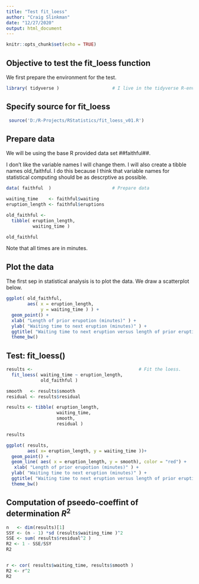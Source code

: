 ```yaml
---
title: "Test fit_loess"
author: "Craig Slinkman"
date: "12/27/2020"
output: html_document
---
```


```r
knitr::opts_chunk$set(echo = TRUE)
```

## Objective to test the fit_loess function

We first prepare the environment for the test. 

```r
library( tidyverse )                    # I live in the tidyverse R-environment.
```

## Specify source for fit_loess

```r
 source('D:/R-Projects/RStatistics/fit_loess_v01.R')
```


## Prepare data

We will be using the base R provided data set ##faithful##.  

I don't like the variable names I will change them.  I will also create a tibble names old_faithful. I do this because I think that variable names for statistical computing should be as descrptive as possible.

```r
data( faithful  )                       # Prepare data

waiting_time    <- faithful$waiting
eruption_length <- faithful$eruptions

old_faithful <- 
  tibble( eruption_length,
          waiting_time )

old_faithful
```

Note that all times are in minutes.  


## Plot the data

The first sep in statistical analysis is to plot the data.  We draw a scatterplot below.

```r

ggplot( old_faithful,
        aes( x = eruption_length,
             y = waiting_time ) ) +
  geom_point() +
  xlab( "Length of prior erupotion (minutes)" ) +
  ylab( "Waiting time to next eruption (minutes)" ) +
  ggtitle( "Waiting time to next eruption versus length of prior eruption" ) +
  theme_bw()
```

## Test: fit_loess()

```r
results <-                                        # Fit the loess.
  fit_loess( waiting_time ~ eruption_length,
             old_faithful )

smooth   <- results$smooth 
residual <- results$residual

results <- tibble( eruption_length,
                   waiting_time,
                   smooth,
                   residual )

results

ggplot( results, 
        aes( x= eruption_length, y = waiting_time ))+
  geom_point() +
  geom_line( aes( x = eruption_length, y = smooth), color = "red") +
   xlab( "Length of prior erupotion (minutes)" ) +
  ylab( "Waiting time to next eruption (minutes)" ) +
  ggtitle( "Waiting time to next eruption versus length of prior eruption with loess smooth" ) +
  theme_bw()

```

## Computation of pseedo-coeffint of determination $R^2$

```r
n   <- dim(results)[1]
SSY <- (n - 1) *sd (results$waiting_time )^2
SSE <- sum( results$residual^2 )
R2 <- 1 - SSE/SSY
R2


r <- cor( results$waiting_time, results$smooth )
R2 <- r^2
R2
```

